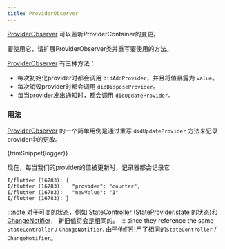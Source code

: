 ```yaml
---
title: ProviderObserver
---
```



[ProviderObserver] 可以监听ProviderContainer的变更。

要使用它，请扩展ProviderObserver类并重写要使用的方法。

[ProviderObserver] 有三种方法：

- 每次初始化provider时都会调用 `didAddProvider`，并且将值暴露为 `value`。
- 每次销毁provider时都会调用 `didDisposeProvider`。
- 每当provider发出通知时，都会调用 `didUpdateProvider`。

### 用法

[ProviderObserver] 的一个简单用例是通过重写 `didUpdateProvider` 方法来记录provider中的更改。

<CodeBlock>{trimSnippet(logger)}</CodeBlock>

现在，每当我们的provider的值被更新时，记录器都会记录它：

```
I/flutter (16783): {
I/flutter (16783):   "provider": "counter",
I/flutter (16783):   "newValue": "1"
I/flutter (16783): }
```

:::note
对于可变的状态，例如 [StateController] ([StateProvider.state] 的状态)和[ChangeNotifier]， 
新旧值将会是相同的。
:::
since they reference the same `StateController` / `ChangeNotifier`.
由于他们引用了相同的`StateController` / `ChangeNotifier`。

[providerobserver]: https://pub.dev/documentation/riverpod/latest/riverpod/ProviderObserver-class.html
[statecontroller]: https://pub.dev/documentation/riverpod/latest/riverpod/StateController-class.html
[stateprovider.state]: https://pub.dev/documentation/riverpod/latest/riverpod/StateProvider/state.html
[changenotifier]: https://api.flutter.dev/flutter/foundation/ChangeNotifier-class.html
